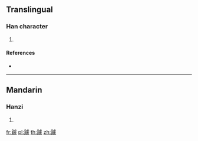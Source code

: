 {{character info/new}}
==Translingual==

===Han character===
{{Han char|rn=157|rad=足|as=13|sn=20|four=61132|canj=RMYPO}}

# {{defn|Han|sort=足13}}

====References====
* {{Han ref|kx=1234.360|dkj=37920|dj=1707.100|hdz=63743.140|uh=8E86|ud=36486|bh=F4D7|bd=62679}}

----

==Mandarin==

===Hanzi===
{{cmn-hanzi|pin=[[chuò]] ([[chuo4]]), [[jù]] ([[ju4]])|wg=ch'o<sup>4</sup>, chü<sup>4</sup>}}

# {{defn|lang=cmn|sort=足13}}

[[fr:躆]]
[[pl:躆]]
[[th:躆]]
[[zh:躆]]